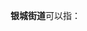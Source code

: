 '''银城街道'''可以指：
{{PRC admin/disambig|36/11/81/001/000|37/14/27/001/000}}
{{disambig|cat=四字乡级行政区划消歧义}}
